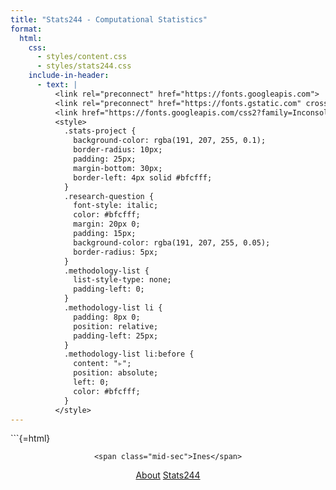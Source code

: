 ```yaml
---
title: "Stats244 - Computational Statistics"
format: 
  html:
    css: 
      - styles/content.css
      - styles/stats244.css
    include-in-header:
      - text: |
          <link rel="preconnect" href="https://fonts.googleapis.com">
          <link rel="preconnect" href="https://fonts.gstatic.com" crossorigin>
          <link href="https://fonts.googleapis.com/css2?family=Inconsolata&display=swap" rel="stylesheet">
          <style>
            .stats-project {
              background-color: rgba(191, 207, 255, 0.1);
              border-radius: 10px;
              padding: 25px;
              margin-bottom: 30px;
              border-left: 4px solid #bfcfff;
            }
            .research-question {
              font-style: italic;
              color: #bfcfff;
              margin: 20px 0;
              padding: 15px;
              background-color: rgba(191, 207, 255, 0.05);
              border-radius: 5px;
            }
            .methodology-list {
              list-style-type: none;
              padding-left: 0;
            }
            .methodology-list li {
              padding: 8px 0;
              position: relative;
              padding-left: 25px;
            }
            .methodology-list li:before {
              content: "▹";
              position: absolute;
              left: 0;
              color: #bfcfff;
            }
          </style>
---
```


\`\`\`{=html}

<header class="header-flex">

::: left-sec
```         
<span class="mid-sec">Ines</span>
```
:::

<nav class="right-sec">

<a class="about-header" href="index.html">About</a> <a class="stats244-header" href="stats244.html">Stats244</a>

</nav>

</header>

